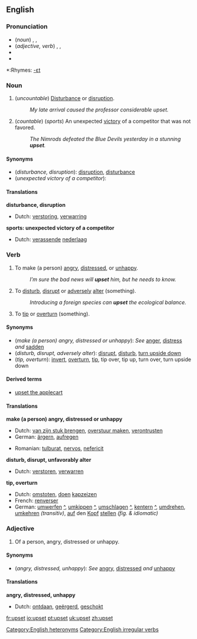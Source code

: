 ==English==

===Pronunciation===
*(''noun'') {{AHD|ŭpʹsĕt}}, {{IPA|/ˈʌpsεt/}}, {{SAMPA|/"VpsEt/}}
*(''adjective, verb'') {{AHD|ŭpsĕtʹ}}, {{IPA|/ʌpˈsεt/}}, {{SAMPA|/Vp"sEt/}}
*{{audio|en-us-upset-noun.ogg|Audio (US), noun}}
*{{audio|en-us-upset-verb-adj.ogg|Audio (US), verb/adjective}}
[[Category:English heteronyms]]
*:Rhymes: [[Rhymes:English:-ɛt|-ɛt]]

===Noun===
{{en-noun-reg-both}}

#(''uncountable'') [[disturbance|Disturbance]] or [[disruption]].
#: ''My late arrival caused the professor considerable upset.''
#(''countable'') (''sports'') An unexpected [[victory]] of a competitor that was not favored.
#:''The Nimrods defeated the Blue Devils yesterday in a stunning '''upset'''.''

====Synonyms====
*(''disturbance, disruption''): [[disruption]], [[disturbance]]
*(''unexpected victory of a competitor''):
 
====Translations====
'''disturbance, disruption'''
{{top}}
*Dutch: [[verstoring]], [[verwarring]]
{{mid}}
{{bottom}}

'''sports: unexpected victory of a competitor'''
{{top}}
*Dutch: [[verassend]]e [[nederlaag]]
{{mid}}
{{bottom}}

===Verb===
[[Category:English irregular verbs]]
{{en-verb2|'''to upset'''|'''[[upsets]]'''|'''upset'''|'''upset'''|'''[[upsetting]]'''}}

#{{transitive}} To make (a person) [[angry]], [[distressed]], or [[unhappy]].
#:''I’m sure the bad news will '''upset''' him, but he needs to know.''
#{{transitive}} To [[disturb]], [[disrupt]] or [[adversely]] [[alter]] (something).
#:''Introducing a foreign species can '''upset''' the ecological balance.''
#{{transitive}} To [[tip]] or [[overturn]] (something).

====Synonyms====
*(''make (a person) angry, distressed or unhappy''): ''See'' [[anger]], [[distress]] ''and'' [[sadden]]
*(''disturb, disrupt, adversely alter''): [[disrupt]], [[disturb]], [[turn upside down]]
*(''tip, overturn''): [[invert]], [[overturn]], [[tip]], tip over, tip up, turn over, turn upside down

====Derived terms====
*[[upset the applecart]]

====Translations====

'''make (a person) angry, distressed or unhappy'''
{{top}}
*Dutch: [[van zijn stuk brengen]], [[overstuur maken]], [[verontrusten]]
*German: [[ärgern]], [[aufregen]]
{{mid}}
*Romanian: [[tulburat]], [[nervos]], [[nefericit]]
{{bottom}}

'''disturb, disrupt, unfavorably alter'''
{{top}}
*Dutch: [[verstoren]], [[verwarren]]
{{mid}}
{{bottom}}

'''tip, overturn'''
{{top}}
*Dutch: [[omstoten]], [[doen]] [[kapzeizen]]
*French: [[renverser]]
*German: [[umwerfen]] [[:de:umwerfen|^]], [[umkippen]] [[:de:umkippen|^]], [[umschlagen]] [[:de:umschlagen|^]], [[kentern]] [[:de:kentern|^]], [[umdrehen]], [[umkehren]] ''(transitiv)'', [[auf]] den [[Kopf]] [[stellen]] ''(fig. & idiomatic)''
{{mid}}
{{bottom}}

===Adjective===
{{en-adj-more}}

# Of a person, angry, distressed or unhappy.

====Synonyms====
*(''angry, distressed, unhappy''): ''See'' [[angry]], [[distressed]] ''and'' [[unhappy]]

====Translations====
'''angry, distressed, unhappy'''
{{top}}
*Dutch: [[ontdaan]], [[geërgerd]], [[geschokt]]
{{mid}}
{{bottom}}

[[fr:upset]]
[[io:upset]]
[[pt:upset]]
[[uk:upset]]
[[zh:upset]]